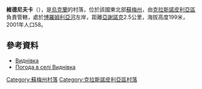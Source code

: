 {{coord|50|43|17|N|35|9|55|E|scale:100000_region:UA|display=title}}

'''維德尼夫卡'''（{{lang-uk|Виднівка}}），是[[烏克蘭|烏克蘭]]的村落，位於該國東北部[[蘇梅州|蘇梅州]]，由[[克拉斯諾皮利亞區|克拉斯諾皮利亞區]]負責管轄，處於[[博羅姆利亞河|博羅姆利亞河]]左岸，距離[[亞謝諾克|亞謝諾克]]2.5公里，海拔高度199米，2001年人口58。

==參考資料==
*[http://w1.c1.rada.gov.ua/pls/z7502/A005?rdat1=02.02.2010&rf7571=29168 Виднівка]{{dead link|date=2018年4月 |bot=InternetArchiveBot |fix-attempted=yes }}
* [http://weather.in.ua/ua/symskaja/3541 Погода в селі Виднівка] {{Wayback|url=http://weather.in.ua/ua/symskaja/3541 |date=20111219234417 }}

{{DEFAULTSORT:Виднівка}}

[[Category:蘇梅州村落|Category:蘇梅州村落]]
[[Category:克拉斯諾皮利亞區村落|Category:克拉斯諾皮利亞區村落]]


{{Sumy-geo-stub}}